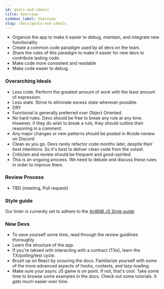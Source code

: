 ```yaml
---
id: goals-and-ideals
title: Overview
sidebar_label: Overview
slug: /docs/goals-and-ideals
---
```


- Organize the app to make it easier to debug, maintain, and integrate new functionality
- Create a common code paradigm used by all devs on the team.
- Share the rules of this paradigm to make it easier for new devs to contribute lasting code.
- Make code more consistent and readable
- Make code easier to debug.

### Overarching Ideals

- Less code. Perform the greatest amount of work with the least amount of expression.
- Less state. Strive to eliminate excess state wherever possible.
- DRY
- Functional is generally preferred over Object Oriented.
- No hard rules. Devs should be free to break any rule at any time. However, if they do wish to break a rule, they should outline their reasoning in a comment.
- Any major changes or new patterns should be posted in #code-review on Discord
- Clean as you go. Devs rarely refactor code months later, despite their best intentions. So it's best to deliver clean code from the outset.
- Criticism and review should be frequent and good-spirited.
- This is an ongoing process. We need to debate and discuss these rules in order to improve them.

### Review Process

- TBD (meeting, Pull request)

### Style guide

Our linter is currently set to adhere to the <a href="https://airbnb.io/javascript/">AirBNB JS Style guide </a>

### New Devs

- To save yourself some time, read through the review guidlines thoroughly
- Learn the structure of the app.
- If you're taksed with interacting with a contract (TXs), learn the TX/polling/test cycle.
- Brush up on React by scouring the docs. Familiarize yourself with some of the more advanced aspects of hooks, contexts, and lazy-loading.
- Make sure your async JS game is on point. If not, that's cool. Take some time to browse some examples in the docs. Check out some tutorials. It gets much easier over time.
